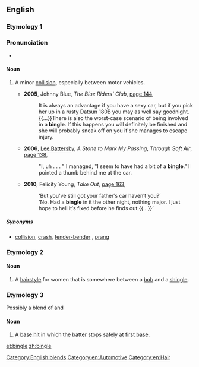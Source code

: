 ==English==

===Etymology 1===
{{rfe|lang=en}}

===Pronunciation===
* {{audio|en-au-bingle.ogg|Audio (AU)|lang=en}}

====Noun====
{{en-noun}}

# {{context|Australia|informal|lang=en}} A minor [[collision]], especially between motor vehicles.
#* '''2005''', Johnny Blue, ''The Blue Riders' Club'', [http://books.google.com.au/books?id=b-Xqj4M1QSAC&pg=PA144&dq=%22a+bingle%22|%22bingles%22+car+OR+vehicle+-intitle:%22bingle%22+-inauthor:%22bingle%22&hl=en&ei=nl3oTtbgEeyViAfw_7TNCA&sa=X&oi=book_result&ct=result&redir_esc=y#v=onepage&q=%22a%20bingle%22|%22bingles%22%20car%20OR%20vehicle%20-intitle%3A%22bingle%22%20-inauthor%3A%22bingle%22&f=false page 144],
#*: It is always an advantage if you have a sexy car, but if you pick her up in a rusty Datsun 180B you may as well say goodnight.{{...}}There is also the worst-case scenario of being involved in a '''bingle'''. If this happens you will definitely be finished and she will probably sneak off on you if she manages to escape injury.
#* '''2006''', [[w:Lee Battersby|Lee Battersby]], ''A Stone to Mark My Passing'', ''Through Soft Air'', [http://books.google.com.au/books?id=lFHZOozNgCwC&pg=PA138&dq=%22a+bingle%22|%22bingles%22+car+OR+vehicle+-intitle:%22bingle%22+-inauthor:%22bingle%22&hl=en&ei=FGHoTpT1CuidiAfv7-z4CA&sa=X&oi=book_result&ct=result&redir_esc=y#v=onepage&q=%22a%20bingle%22|%22bingles%22%20car%20OR%20vehicle%20-intitle%3A%22bingle%22%20-inauthor%3A%22bingle%22&f=false page 138],
#*: "I, uh . . . " I managed, "I seem to have had a bit of a '''bingle'''." I pointed a thumb behind me at the car.
#* '''2010''', Felicity Young, ''Take Out'', [http://books.google.com.au/books?id=5PfJ32aL-ZQC&pg=PA163&dq=%22a+bingle%22|%22bingles%22+car+OR+vehicle+-intitle:%22bingle%22+-inauthor:%22bingle%22&hl=en&ei=nl3oTtbgEeyViAfw_7TNCA&sa=X&oi=book_result&ct=result&redir_esc=y#v=onepage&q=%22a%20bingle%22|%22bingles%22%20car%20OR%20vehicle%20-intitle%3A%22bingle%22%20-inauthor%3A%22bingle%22&f=false page 163],
#*: ‘But you've still got your father′s car haven′t you?’
#*: ‘No. Had a '''bingle''' in it the other night, nothing major. I just hope to hell it′s fixed before he finds out.{{...}}’

=====Synonyms=====
* [[collision]], [[crash]], [[fender-bender]] {{qualifier|US}}, [[prang]] {{qualifier|UK}}

===Etymology 2===
{{blend|bob|shingle|lang=en}}

====Noun====
{{en-noun}}

# A [[hairstyle]] for women that is somewhere between a [[bob]] and a [[shingle]].

===Etymology 3===
Possibly a blend of {{term|bat}} and {{term|single}}
[[Category:English blends]]

====Noun====
{{en-noun}}

# {{context|baseball|slang|lang=en}} A [[base hit]] in which the [[batter]] stops safely at [[first base]].

[[Category:en:Automotive]]
[[Category:en:Hair]]

[[et:bingle]]
[[zh:bingle]]